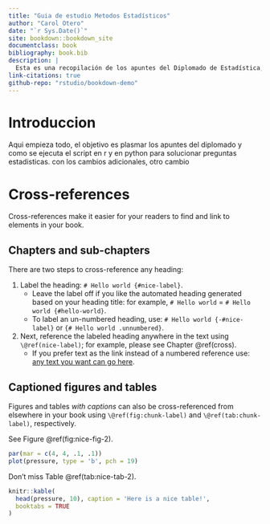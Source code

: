 ```yaml
---
title: "Guia de estudio Metodos Estadísticos"
author: "Carol Otero"
date: "`r Sys.Date()`"
site: bookdown::bookdown_site
documentclass: book
bibliography: book.bib
description: |
  Esta es una recopilación de los apuntes del Diplomado de Estadística, énfasis en métodos estadísticos con R y adicional con Python.
link-citations: true
github-repo: "rstudio/bookdown-demo"
---
```


# Introduccion

Aqui empieza todo, el objetivo es plasmar los apuntes del diplomado y como se ejecuta el script en r y en python para solucionar preguntas estadisticas. con los cambios adicionales, otro cambio

# Cross-references {#cross}

Cross-references make it easier for your readers to find and link to elements in your book.

## Chapters and sub-chapters

There are two steps to cross-reference any heading:

1.  Label the heading: `# Hello world {#nice-label}`.
    -   Leave the label off if you like the automated heading generated based on your heading title: for example, `# Hello world` = `# Hello world {#hello-world}`.
    -   To label an un-numbered heading, use: `# Hello world {-#nice-label}` or `{# Hello world .unnumbered}`.
2.  Next, reference the labeled heading anywhere in the text using `\@ref(nice-label)`; for example, please see Chapter \@ref(cross).
    -   If you prefer text as the link instead of a numbered reference use: [any text you want can go here](#cross).

## Captioned figures and tables

Figures and tables *with captions* can also be cross-referenced from elsewhere in your book using `\@ref(fig:chunk-label)` and `\@ref(tab:chunk-label)`, respectively.

See Figure \@ref(fig:nice-fig-2).

```r
par(mar = c(4, 4, .1, .1))
plot(pressure, type = 'b', pch = 19)
```

Don't miss Table \@ref(tab:nice-tab-2).

```r
knitr::kable(
  head(pressure, 10), caption = 'Here is a nice table!',
  booktabs = TRUE
)
```
